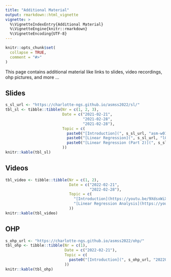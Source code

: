 ```yaml
---
title: "Additional Material"
output: rmarkdown::html_vignette
vignette: >
  %\VignetteIndexEntry{Additional Material}
  %\VignetteEngine{knitr::rmarkdown}
  %\VignetteEncoding{UTF-8}
---
```


```r
knitr::opts_chunk$set(
  collapse = TRUE,
  comment = "#>"
)
```

This page contains additional material like links to slides, video recordings, ohp pictures, and more ...


## Slides
```r
s_sl_url <- "https://charlotte-ngs.github.io/asmss2022/sl/"
tbl_sl <- tibble::tibble(Nr = c(1, 2, 3),
                         Date = c("2021-02-21",
                                  "2021-02-28",
                                  "2021-02-28"),
                         Topic = c(
                           paste0("[Introduction](", s_sl_url, "asm-w01-v01-intro.pdf)", collapse = ""),
                           paste0("[Linear Regression](", s_sl_url, "l02_regr.pdf)", collapse = ""),
                           paste0("[Linear Regression (Part 2)](", s_sl_url, "l02_regr_part2.pdf)", collapse = "")
                         ))
knitr::kable(tbl_sl)
```

## Videos
```r
tbl_video <- tibble::tibble(Nr = c(1, 2),
                            Date = c("2022-02-21",
                                     "2022-02-28"),
                            Topic = c(
                              "[Introduction](https://youtu.be/9XdsxWiXU90)",
                              "[Linear Regression Analysis](https://youtu.be/RABkYT673HY)"
                            ))
knitr::kable(tbl_video)
```


## OHP
```r
s_ohp_url <- "https://charlotte-ngs.github.io/asmss2022/ohp/"
tbl_ohp <- tibble::tibble(Nr = c(1),
                          Date = c("2022-02-21"),
                          Topic = c(
                            paste0("[Introduction](", s_ohp_url, "20220228_ohp_pictures.pdf)", collapse = "")
                          ))
knitr::kable(tbl_ohp)
```

